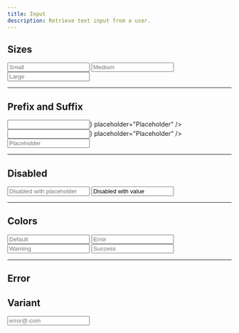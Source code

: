 ```yaml
---
title: Input
description: Retrieve text input from a user.
---
```


## Sizes

<div className="flex items-center gap-8">
  <Input size="sm" placeholder="Small" />
  <Input size="md" placeholder="Medium" />
  <Input size="lg" placeholder="Large" />
</div>

---

## Prefix and Suffix

<div className="flex items-center gap-8">
  <Input prefix={<ArrowUp />} placeholder="Placeholder" />
  <Input suffix={<ArrowUp />} placeholder="Placeholder" />
  <Input prefix="https://" suffix=".com" placeholder="Placeholder" />
</div>

---

## Disabled

<div className="flex gap-8">
  <Input isDisabled placeholder="Disabled with placeholder" />
  <Input isDisabled value="Disabled with value" />
</div>

---

## Colors

<div className="flex items-center gap-8">
  <Input placeholder="Default" />
  <Input color="error" placeholder="Error" />
  <Input color="warning" placeholder="Warning" />
  <Input color="success" placeholder="Success" />
</div>

---

## Error

## Variant

<div className="flex items-center gap-8">
  <div>
    <Input
      placeholder="error@.com"
      error="A valid email address is required."
    />
  </div>
</div>
